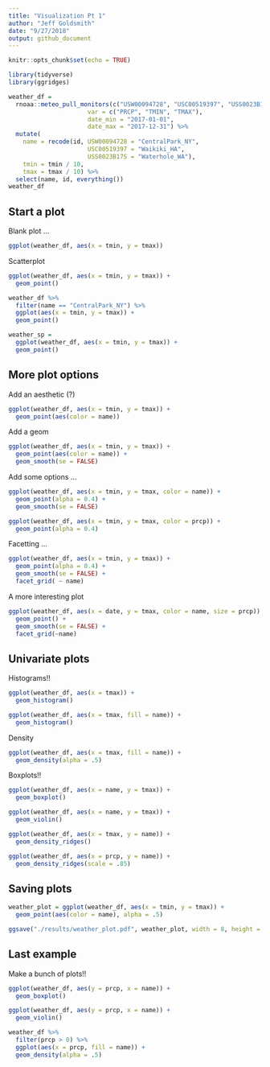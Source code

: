 ```yaml
---
title: "Visualization Pt 1"
author: "Jeff Goldsmith"
date: "9/27/2018"
output: github_document
---
```


```r
knitr::opts_chunk$set(echo = TRUE)
```

```r
library(tidyverse)
library(ggridges)
```



```r
weather_df = 
  rnoaa::meteo_pull_monitors(c("USW00094728", "USC00519397", "USS0023B17S"),
                      var = c("PRCP", "TMIN", "TMAX"), 
                      date_min = "2017-01-01",
                      date_max = "2017-12-31") %>%
  mutate(
    name = recode(id, USW00094728 = "CentralPark_NY", 
                      USC00519397 = "Waikiki_HA",
                      USS0023B17S = "Waterhole_WA"),
    tmin = tmin / 10,
    tmax = tmax / 10) %>%
  select(name, id, everything())
weather_df
```


## Start a plot

Blank plot ...

```r
ggplot(weather_df, aes(x = tmin, y = tmax))
```

Scatterplot

```r
ggplot(weather_df, aes(x = tmin, y = tmax)) + 
  geom_point()
```


```r
weather_df %>% 
  filter(name == "CentralPark_NY") %>% 
  ggplot(aes(x = tmin, y = tmax)) + 
  geom_point()
```


```r
weather_sp = 
  ggplot(weather_df, aes(x = tmin, y = tmax)) + 
  geom_point()
```


## More plot options

Add an aesthetic (?)

```r
ggplot(weather_df, aes(x = tmin, y = tmax)) + 
  geom_point(aes(color = name))
```

Add a geom

```r
ggplot(weather_df, aes(x = tmin, y = tmax)) + 
  geom_point(aes(color = name)) + 
  geom_smooth(se = FALSE)
```



Add some options ...


```r
ggplot(weather_df, aes(x = tmin, y = tmax, color = name)) + 
  geom_point(alpha = 0.4) + 
  geom_smooth(se = FALSE)
```

```r
ggplot(weather_df, aes(x = tmin, y = tmax, color = prcp)) + 
  geom_point(alpha = 0.4)
```

Facetting ...

```r
ggplot(weather_df, aes(x = tmin, y = tmax)) + 
  geom_point(alpha = 0.4) + 
  geom_smooth(se = FALSE) + 
  facet_grid( ~ name)
```


A more interesting plot

```r
ggplot(weather_df, aes(x = date, y = tmax, color = name, size = prcp)) +
  geom_point() + 
  geom_smooth(se = FALSE) + 
  facet_grid(~name)

```


## Univariate plots

Histograms!!

```r
ggplot(weather_df, aes(x = tmax)) + 
  geom_histogram()
```


```r
ggplot(weather_df, aes(x = tmax, fill = name)) + 
  geom_histogram()
```

Density

```r
ggplot(weather_df, aes(x = tmax, fill = name)) + 
  geom_density(alpha = .5)
```

Boxplots!!

```r
ggplot(weather_df, aes(x = name, y = tmax)) + 
  geom_boxplot()
```


```r
ggplot(weather_df, aes(x = name, y = tmax)) + 
  geom_violin()
```

```r
ggplot(weather_df, aes(x = tmax, y = name)) + 
  geom_density_ridges()
```



```r
ggplot(weather_df, aes(x = prcp, y = name)) + 
  geom_density_ridges(scale = .85)
```



## Saving plots

```r
weather_plot = ggplot(weather_df, aes(x = tmin, y = tmax)) + 
  geom_point(aes(color = name), alpha = .5) 

ggsave("./results/weather_plot.pdf", weather_plot, width = 8, height = 5)
```


## Last example

Make a bunch of plots!!

```r
ggplot(weather_df, aes(y = prcp, x = name)) + 
  geom_boxplot()
```

```r
ggplot(weather_df, aes(y = prcp, x = name)) + 
  geom_violin()
```

```r
weather_df %>% 
  filter(prcp > 0) %>% 
  ggplot(aes(x = prcp, fill = name)) + 
  geom_density(alpha = .5)
```



